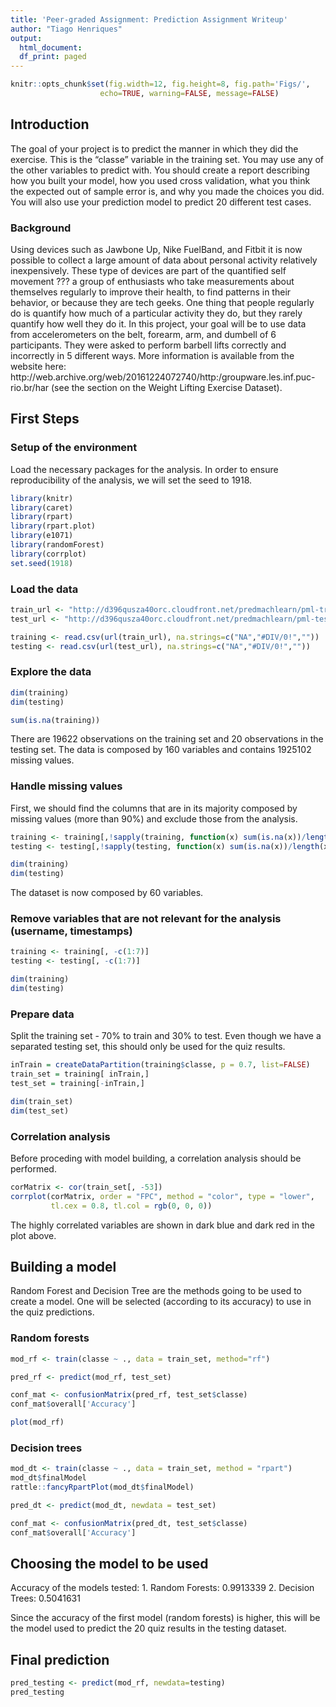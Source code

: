 ```yaml
---
title: 'Peer-graded Assignment: Prediction Assignment Writeup'
author: "Tiago Henriques"
output:
  html_document:
  df_print: paged
---
```

  
  
  ```r
knitr::opts_chunk$set(fig.width=12, fig.height=8, fig.path='Figs/',
                      echo=TRUE, warning=FALSE, message=FALSE)
```


## Introduction

The goal of your project is to predict the manner in which they did the exercise. This is the "classe" variable in the training set. You may use any of the other variables to predict with. You should create a report describing how you built your model, how you used cross validation, what you think the expected out of sample error is, and why you made the choices you did. You will also use your prediction model to predict 20 different test cases.

### Background

Using devices such as Jawbone Up, Nike FuelBand, and Fitbit it is now possible to collect a large amount of data about personal activity relatively inexpensively. These type of devices are part of the quantified self movement ??? a group of enthusiasts who take measurements about themselves regularly to improve their health, to find patterns in their behavior, or because they are tech geeks. One thing that people regularly do is quantify how much of a particular activity they do, but they rarely quantify how well they do it. In this project, your goal will be to use data from accelerometers on the belt, forearm, arm, and dumbell of 6 participants. They were asked to perform barbell lifts correctly and incorrectly in 5 different ways. More information is available from the website here: http://web.archive.org/web/20161224072740/http:/groupware.les.inf.puc-rio.br/har (see the section on the Weight Lifting Exercise Dataset).




## First Steps

### Setup of the environment
Load the necessary packages for the analysis. In order to ensure reproducibility of the analysis, we will set the seed to 1918.

```r
library(knitr)
library(caret)
library(rpart)
library(rpart.plot)
library(e1071)
library(randomForest)
library(corrplot)
set.seed(1918)
```

### Load the data

```r
train_url <- "http://d396qusza40orc.cloudfront.net/predmachlearn/pml-training.csv"
test_url <- "http://d396qusza40orc.cloudfront.net/predmachlearn/pml-testing.csv"

training <- read.csv(url(train_url), na.strings=c("NA","#DIV/0!",""))
testing <- read.csv(url(test_url), na.strings=c("NA","#DIV/0!",""))
```

### Explore the data
```r
dim(training)
dim(testing)

sum(is.na(training))
```

There are 19622 observations on the training set and 20 observations in the testing set. The data is composed by 160 variables and contains 1925102 missing values.


### Handle missing values

First, we should find the columns that are in its majority composed by missing values (more than 90%) and exclude those from the analysis.

```r
training <- training[,!sapply(training, function(x) sum(is.na(x))/length(x))>0.9]
testing <- testing[,!sapply(testing, function(x) sum(is.na(x))/length(x))>0.9]

dim(training)
dim(testing)
```

The dataset is now composed by 60 variables.


### Remove variables that are not relevant for the analysis (username, timestamps)

```r
training <- training[, -c(1:7)]
testing <- testing[, -c(1:7)]

dim(training)
dim(testing)
```

### Prepare data

Split the training set - 70% to train and 30% to test. Even though we have a separated testing set, this should only be used for the quiz results.

```r
inTrain = createDataPartition(training$classe, p = 0.7, list=FALSE)
train_set = training[ inTrain,]
test_set = training[-inTrain,]

dim(train_set)
dim(test_set)
```

### Correlation analysis

Before proceding with model building, a correlation analysis should be performed.

```r
corMatrix <- cor(train_set[, -53])
corrplot(corMatrix, order = "FPC", method = "color", type = "lower", 
         tl.cex = 0.8, tl.col = rgb(0, 0, 0))
```

The highly correlated variables are shown in dark blue and dark red in the plot above.


## Building a model

Random Forest and Decision Tree are the methods going to be used to create a model. One will be selected (according to its accuracy) to use in the quiz predictions.

### Random forests

```r
mod_rf <- train(classe ~ ., data = train_set, method="rf")

pred_rf <- predict(mod_rf, test_set)

conf_mat <- confusionMatrix(pred_rf, test_set$classe)
conf_mat$overall['Accuracy']

plot(mod_rf)
```

### Decision trees

```r
mod_dt <- train(classe ~ ., data = train_set, method = "rpart")
mod_dt$finalModel
rattle::fancyRpartPlot(mod_dt$finalModel)
```
```r
pred_dt <- predict(mod_dt, newdata = test_set)

conf_mat <- confusionMatrix(pred_dt, test_set$classe)
conf_mat$overall['Accuracy']
```

## Choosing the model to be used

Accuracy of the models tested:
  1. Random Forests: 0.9913339
2. Decision Trees: 0.5041631

Since the accuracy of the first model (random forests) is higher, this will be the model used to predict the 20 quiz results in the testing dataset.

## Final prediction
```r
pred_testing <- predict(mod_rf, newdata=testing)
pred_testing
```

